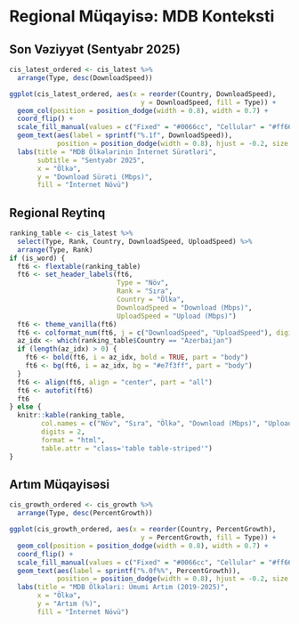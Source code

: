 # Regional Müqayisə: MDB Konteksti

## Son Vəziyyət (Sentyabr 2025)

```r
cis_latest_ordered <- cis_latest %>%
  arrange(Type, desc(DownloadSpeed))

ggplot(cis_latest_ordered, aes(x = reorder(Country, DownloadSpeed), 
                                 y = DownloadSpeed, fill = Type)) +
  geom_col(position = position_dodge(width = 0.8), width = 0.7) +
  coord_flip() +
  scale_fill_manual(values = c("Fixed" = "#0066cc", "Cellular" = "#ff6600")) +
  geom_text(aes(label = sprintf("%.1f", DownloadSpeed)), 
            position = position_dodge(width = 0.8), hjust = -0.2, size = 3) +
  labs(title = "MDB Ölkələrinin İnternet Sürətləri",
       subtitle = "Sentyabr 2025",
       x = "Ölkə",
       y = "Download Sürəti (Mbps)",
       fill = "İnternet Növü")
```

## Regional Reytinq

```r
ranking_table <- cis_latest %>%
  select(Type, Rank, Country, DownloadSpeed, UploadSpeed) %>%
  arrange(Type, Rank)
if (is_word) {
  ft6 <- flextable(ranking_table)
  ft6 <- set_header_labels(ft6,
                           Type = "Növ",
                           Rank = "Sıra",
                           Country = "Ölkə",
                           DownloadSpeed = "Download (Mbps)",
                           UploadSpeed = "Upload (Mbps)")
  ft6 <- theme_vanilla(ft6)
  ft6 <- colformat_num(ft6, j = c("DownloadSpeed", "UploadSpeed"), digits = 2)
  az_idx <- which(ranking_table$Country == "Azerbaijan")
  if (length(az_idx) > 0) {
    ft6 <- bold(ft6, i = az_idx, bold = TRUE, part = "body")
    ft6 <- bg(ft6, i = az_idx, bg = "#e7f3ff", part = "body")
  }
  ft6 <- align(ft6, align = "center", part = "all")
  ft6 <- autofit(ft6)
  ft6
} else {
  knitr::kable(ranking_table,
        col.names = c("Növ", "Sıra", "Ölkə", "Download (Mbps)", "Upload (Mbps)"),
        digits = 2,
        format = "html",
        table.attr = "class='table table-striped'")
}
```

## Artım Müqayisəsi

```r
cis_growth_ordered <- cis_growth %>%
  arrange(Type, desc(PercentGrowth))

ggplot(cis_growth_ordered, aes(x = reorder(Country, PercentGrowth), 
                                 y = PercentGrowth, fill = Type)) +
  geom_col(position = position_dodge(width = 0.8), width = 0.7) +
  coord_flip() +
  scale_fill_manual(values = c("Fixed" = "#0066cc", "Cellular" = "#ff6600")) +
  geom_text(aes(label = sprintf("%.0f%%", PercentGrowth)), 
            position = position_dodge(width = 0.8), hjust = -0.2, size = 3) +
  labs(title = "MDB Ölkələri: Ümumi Artım (2019-2025)",
       x = "Ölkə",
       y = "Artım (%)",
       fill = "İnternet Növü")
```
